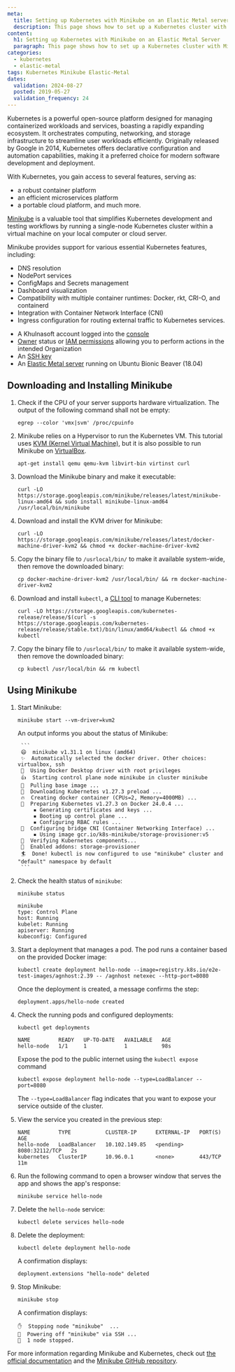 ```yaml
---
meta:
  title: Setting up Kubernetes with Minikube on an Elastic Metal server
  description: This page shows how to set up a Kubernetes cluster with Minikube on a Khulnasoft Elastic Metal server
content:
  h1: Setting up Kubernetes with Minikube on an Elastic Metal Server
  paragraph: This page shows how to set up a Kubernetes cluster with Minikube on a Khulnasoft Elastic Metal server
categories:
  - kubernetes
  - elastic-metal
tags: Kubernetes Minikube Elastic-Metal
dates:
  validation: 2024-08-27
  posted: 2019-05-27
  validation_frequency: 24
---
```


Kubernetes is a powerful open-source platform designed for managing containerized workloads and services, boasting a rapidly expanding ecosystem. It orchestrates computing, networking, and storage infrastructure to streamline user workloads efficiently. Originally released by Google in 2014, Kubernetes offers declarative configuration and automation capabilities, making it a preferred choice for modern software development and deployment.

With Kubernetes, you gain access to several features, serving as:

- a robust container platform
- an efficient microservices platform
- a portable cloud platform, and much more.

[Minikube](https://github.com/kubernetes/minikube) is a valuable tool that simplifies Kubernetes development and testing workflows by running a single-node Kubernetes cluster within a virtual machine on your local computer or cloud server.

Minikube provides support for various essential Kubernetes features, including:

- DNS resolution
- NodePort services
- ConfigMaps and Secrets management
- Dashboard visualization
- Compatibility with multiple container runtimes: Docker, rkt, CRI-O, and containerd
- Integration with Container Network Interface (CNI)
- Ingress configuration for routing external traffic to Kubernetes services.


<Macro id="requirements" />

- A Khulnasoft account logged into the [console](https://console.khulnasoft.com)
- [Owner](/identity-and-access-management/iam/concepts/#owner) status or [IAM permissions](/identity-and-access-management/iam/concepts/#permission) allowing you to perform actions in the intended Organization
- An [SSH key](/identity-and-access-management/organizations-and-projects/how-to/create-ssh-key/)
- An [Elastic Metal server](/bare-metal/elastic-metal/how-to/create-server/) running on Ubuntu Bionic Beaver (18.04)

## Downloading and Installing Minikube

1. Check if the CPU of your server supports hardware virtualization. The output of the following command shall not be empty:
	```
	egrep --color 'vmx|svm' /proc/cpuinfo
	```
2. Minikube relies on a Hypervisor to run the Kubernetes VM. This tutorial uses [KVM (Kernel Virtual Machine)](https://www.linux-kvm.org/page/Main_Page), but it is also possible to run Minikube on [VirtualBox](https://www.virtualbox.org/).
	```
	apt-get install qemu qemu-kvm libvirt-bin virtinst curl
	```
3. Download the Minikube binary and make it executable:
	```
	curl -LO https://storage.googleapis.com/minikube/releases/latest/minikube-linux-amd64 && sudo install minikube-linux-amd64 /usr/local/bin/minikube
	```
4. Download and install the KVM driver for Minikube:
	```
	curl -LO https://storage.googleapis.com/minikube/releases/latest/docker-machine-driver-kvm2 && chmod +x docker-machine-driver-kvm2
	```
5. Copy the binary file to `/usrlocal/bin/` to make it available system-wide, then remove the downloaded binary:
	```
	cp docker-machine-driver-kvm2 /usr/local/bin/ && rm docker-machine-driver-kvm2
	```
6. Download and install `kubectl`, a [CLI tool](https://kubernetes.io/docs/reference/kubectl/overview/) to manage Kubernetes:
	```
	curl -LO https://storage.googleapis.com/kubernetes-release/release/$(curl -s https://storage.googleapis.com/kubernetes-release/release/stable.txt)/bin/linux/amd64/kubectl && chmod +x kubectl
	```
7. Copy the binary file to `/usrlocal/bin/` to make it available system-wide, then remove the downloaded binary:
	```
	cp kubectl /usr/local/bin && rm kubectl
	```

## Using Minikube

1. Start Minikube:
	```
	minikube start --vm-driver=kvm2
	```

	An output informs you about the status of Minikube:

		```
		😄  minikube v1.31.1 on linux (amd64)
		✨  Automatically selected the docker driver. Other choices: virtualbox, ssh
		📌  Using Docker Desktop driver with root privileges
		👍  Starting control plane node minikube in cluster minikube
		🚜  Pulling base image ...
		💾  Downloading Kubernetes v1.27.3 preload ...
		🔥  Creating docker container (CPUs=2, Memory=4000MB) ...
		🐳  Preparing Kubernetes v1.27.3 on Docker 24.0.4 ...
			▪ Generating certificates and keys ...
			▪ Booting up control plane ...
			▪ Configuring RBAC rules ...
		🔗  Configuring bridge CNI (Container Networking Interface) ...
			▪ Using image gcr.io/k8s-minikube/storage-provisioner:v5
		🔎  Verifying Kubernetes components...
		🌟  Enabled addons: storage-provisioner
		🏄  Done! kubectl is now configured to use "minikube" cluster and "default" namespace by default
		```
2. Check the health status of `minikube`:
	```
	minikube status
	```

	```
	minikube
	type: Control Plane
	host: Running
	kubelet: Running
	apiserver: Running
	kubeconfig: Configured
	```
3. Start a deployment that manages a pod. The pod runs a container based on the provided Docker image:
	```
	kubectl create deployment hello-node --image=registry.k8s.io/e2e-test-images/agnhost:2.39 -- /agnhost netexec --http-port=8080

	```

	Once the deployment is created, a message confirms the step:

	```
	deployment.apps/hello-node created
	```
4. Check the running pods and configured deployments:

	```
	kubectl get deployments
	```

	```
	NAME         READY   UP-TO-DATE   AVAILABLE   AGE
	hello-node   1/1     1            1           98s
	```

	Expose the pod to the public internet using the `kubectl expose` command
	```
	kubectl expose deployment hello-node --type=LoadBalancer --port=8080
	```
	The `--type=LoadBalancer` flag indicates that you want to expose your service outside of the cluster.
5. View the service you created in the previous step:
	```
	NAME         TYPE           CLUSTER-IP      EXTERNAL-IP   PORT(S)          AGE
	hello-node   LoadBalancer   10.102.149.85   <pending>     8080:32112/TCP   2s
	kubernetes   ClusterIP      10.96.0.1       <none>        443/TCP          11m
	```
6. Run the following command to open a browser window that serves the app and shows the app's response:
	```
	minikube service hello-node
	```
7. Delete the `hello-node` service:
	```
	kubectl delete services hello-node
	```
8. Delete the deployment:
	```
	kubectl delete deployment hello-node
	```

	A confirmation displays:

	```
	deployment.extensions "hello-node" deleted
	```
9. Stop Minikube:
	```
	minikube stop
	```

	A confirmation displays:

	```
	✋  Stopping node "minikube"  ...
	🛑  Powering off "minikube" via SSH ...
	🛑  1 node stopped.
	```

For more information regarding Minikube and Kubernetes, check out [the official documentation](https://kubernetes.io/docs) and the [Minikube GitHub repository](https://github.com/kubernetes/minikube).